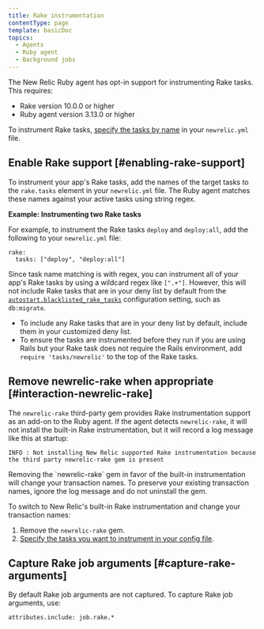 ```yaml
---
title: Rake instrumentation
contentType: page
template: basicDoc
topics:
  - Agents
  - Ruby agent
  - Background jobs
---
```


The New Relic Ruby agent has opt-in support for instrumenting Rake tasks. This requires:

* Rake version 10.0.0 or higher
* Ruby agent version 3.13.0 or higher

To instrument Rake tasks, [specify the tasks by name](#enabling-rake-support) in your `newrelic.yml` file.

## Enable Rake support [#enabling-rake-support]

To instrument your app's Rake tasks, add the names of the target tasks to the `rake.tasks` element in your `newrelic.yml` file. The Ruby agent matches these names against your active tasks using string regex.

**Example: Instrumenting two Rake tasks**

For example, to instrument the Rake tasks `deploy` and `deploy:all`, add the following to your `newrelic.yml` file:

```
rake:
  tasks: ["deploy", "deploy:all"]
```

Since task name matching is with regex, you can instrument all of your app's Rake tasks by using a wildcard regex like `[".+"]`. However, this will not include Rake tasks that are in your deny list by default from the [`autostart.blacklisted_rake_tasks`](/docs/agents/ruby-agent/configuration/ruby-agent-configuration#autostart-blacklisted_rake_tasks) configuration setting, such as `db:migrate`.

* To include any Rake tasks that are in your deny list by default, include them in your customized deny list.
* To ensure the tasks are instrumented before they run if you are using Rails but your Rake task does not require the Rails environment, add `require 'tasks/newrelic'` to the top of the Rake tasks.

## Remove newrelic-rake when appropriate [#interaction-newrelic-rake]

The `newrelic-rake` third-party gem provides Rake instrumentation support as an add-on to the Ruby agent. If the agent detects `newrelic-rake`, it will not install the built-in Rake instrumentation, but it will record a log message like this at startup:

```
INFO : Not installing New Relic supported Rake instrumentation because the third party newrelic-rake gem is present
```

<Callout variant="caution">
  Removing the `newrelic-rake` gem in favor of the built-in instrumentation will change your transaction names. To preserve your existing transaction names, ignore the log message and do not uninstall the gem.
</Callout>

To switch to New Relic's built-in Rake instrumentation and change your transaction names:

1. Remove the `newrelic-rake` gem.
2. [Specify the tasks you want to instrument in your config file](#enabling-rake-support).

## Capture Rake job arguments [#capture-rake-arguments]

By default Rake job arguments are not captured. To capture Rake job arguments, use:

```
attributes.include: job.rake.*
```
